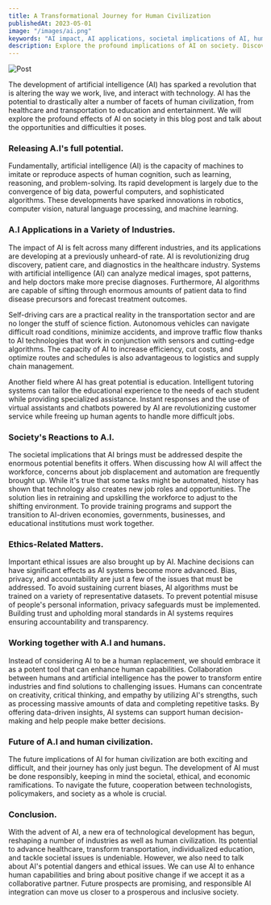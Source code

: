 ```yaml
---
title: A Transformational Journey for Human Civilization
publishedAt: 2023-05-01
image: "/images/ai.png"
keywords: "AI impact, AI applications, societal implications of AI, human-AI collaboration, opportunities and challenges of AI, ethical considerations in AI"
description: Explore the profound implications of AI on society. Discover how AI is reshaping industries, addressing societal challenges, and fostering human-AI collaboration. Understand the opportunities, challenges, and ethical considerations associated with the emergence of AI.
---
```


![Post](/images/ai.png)

The development of artificial intelligence (AI) has sparked a revolution that is altering the way we work, live, and interact with technology. AI has the potential to drastically alter a number of facets of human civilization, from healthcare and transportation to education and entertainment. We will explore the profound effects of AI on society in this blog post and talk about the opportunities and difficulties it poses.

### Releasing A.I's full potential.

Fundamentally, artificial intelligence (AI) is the capacity of machines to imitate or reproduce aspects of human cognition, such as learning, reasoning, and problem-solving. Its rapid development is largely due to the convergence of big data, powerful computers, and sophisticated algorithms. These developments have sparked innovations in robotics, computer vision, natural language processing, and machine learning.

### A.I Applications in a Variety of Industries.

The impact of AI is felt across many different industries, and its applications are developing at a previously unheard-of rate. AI is revolutionizing drug discovery, patient care, and diagnostics in the healthcare industry. Systems with artificial intelligence (AI) can analyze medical images, spot patterns, and help doctors make more precise diagnoses. Furthermore, AI algorithms are capable of sifting through enormous amounts of patient data to find disease precursors and forecast treatment outcomes.

Self-driving cars are a practical reality in the transportation sector and are no longer the stuff of science fiction. Autonomous vehicles can navigate difficult road conditions, minimize accidents, and improve traffic flow thanks to AI technologies that work in conjunction with sensors and cutting-edge algorithms. The capacity of AI to increase efficiency, cut costs, and optimize routes and schedules is also advantageous to logistics and supply chain management.

Another field where AI has great potential is education. Intelligent tutoring systems can tailor the educational experience to the needs of each student while providing specialized assistance. Instant responses and the use of virtual assistants and chatbots powered by AI are revolutionizing customer service while freeing up human agents to handle more difficult jobs.


### Society's Reactions to A.I.


The societal implications that AI brings must be addressed despite the enormous potential benefits it offers. When discussing how AI will affect the workforce, concerns about job displacement and automation are frequently brought up. While it's true that some tasks might be automated, history has shown that technology also creates new job roles and opportunities. The solution lies in retraining and upskilling the workforce to adjust to the shifting environment. To provide training programs and support the transition to AI-driven economies, governments, businesses, and educational institutions must work together.

### Ethics-Related Matters.

Important ethical issues are also brought up by AI. Machine decisions can have significant effects as AI systems become more advanced. Bias, privacy, and accountability are just a few of the issues that must be addressed. To avoid sustaining current biases, AI algorithms must be trained on a variety of representative datasets. To prevent potential misuse of people's personal information, privacy safeguards must be implemented. Building trust and upholding moral standards in AI systems requires ensuring accountability and transparency.


### Working together with A.I and humans.


Instead of considering AI to be a human replacement, we should embrace it as a potent tool that can enhance human capabilities. Collaboration between humans and artificial intelligence has the power to transform entire industries and find solutions to challenging issues. Humans can concentrate on creativity, critical thinking, and empathy by utilizing AI's strengths, such as processing massive amounts of data and completing repetitive tasks. By offering data-driven insights, AI systems can support human decision-making and help people make better decisions.

### Future of A.I and human civilization.

The future implications of AI for human civilization are both exciting and difficult, and their journey has only just begun. The development of AI must be done responsibly, keeping in mind the societal, ethical, and economic ramifications. To navigate the future, cooperation between technologists, policymakers, and society as a whole is crucial.


### Conclusion.

With the advent of AI, a new era of technological development has begun, reshaping a number of industries as well as human civilization. Its potential to advance healthcare, transform transportation, individualized education, and tackle societal issues is undeniable. However, we also need to talk about AI's potential dangers and ethical issues. We can use AI to enhance human capabilities and bring about positive change if we accept it as a collaborative partner. Future prospects are promising, and responsible AI integration can move us closer to a prosperous and inclusive society.
